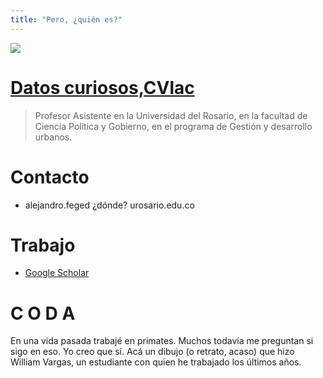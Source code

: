 ```yaml
---
title: "Pero, ¿quién es?"
---
```


![](comic.JPG) 

# [Datos curiosos,CVlac](http://scienti.colciencias.gov.co:8081/cvlac/visualizador/generarCurriculoCv.do?cod_rh=0000031627)
> Profesor Asistente en la Universidad del Rosario, en la facultad de Ciencia Política y Gobierno, en el programa de Gestión y desarrollo urbanos.


# Contacto

- alejandro.feged ¿dónde? urosario.edu.co


# Trabajo

- [Google Scholar](https://scholar.google.com.co/citations?user=gUOdmrkAAAAJ&hl=en)

# C O D A

En una vida pasada trabajé en primates. Muchos todavía me preguntan si sigo en eso. Yo creo que sí. Acá un dibujo (o retrato, acaso) que hizo William Vargas, un estudiante con quien he trabajado los últimos años.

[](mico.jpg)